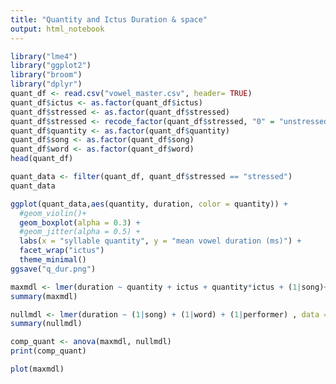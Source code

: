 ```yaml
---
title: "Quantity and Ictus Duration & space"
output: html_notebook
---
```


```r
library("lme4")
library("ggplot2")
library("broom")
library("dplyr")
quant_df <- read.csv("vowel_master.csv", header= TRUE)
quant_df$ictus <- as.factor(quant_df$ictus)
quant_df$stressed <- as.factor(quant_df$stressed)
quant_df$stressed <- recode_factor(quant_df$stressed, "0" = "unstressed","1" = "stressed")
quant_df$quantity <- as.factor(quant_df$quantity)
quant_df$song <- as.factor(quant_df$song)
quant_df$word <- as.factor(quant_df$word)
head(quant_df)
```

```r
quant_data <- filter(quant_df, quant_df$stressed == "stressed")
quant_data
```

```r
ggplot(quant_data,aes(quantity, duration, color = quantity)) + 
  #geom_violin()+
  geom_boxplot(alpha = 0.3) +
  #geom_jitter(alpha = 0.5) +
  labs(x = "syllable quantity", y = "mean vowel duration (ms)") + 
  facet_wrap("ictus")
  theme_minimal()
ggsave("q_dur.png")


```

```r
maxmdl <- lmer(duration ~ quantity + ictus + quantity*ictus + (1|song)+ (1|word) + (1|performer), data = quant_data, REML = FALSE)
summary(maxmdl)
```

```r
nullmdl <- lmer(duration ~ (1|song) + (1|word) + (1|performer) , data = quant_data, REML = FALSE)
summary(nullmdl)
```

```r
comp_quant <- anova(maxmdl, nullmdl)
print(comp_quant)

```

```r
plot(maxmdl)
```
